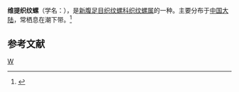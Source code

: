 {{Speciesbox
| taxon = Nassarius vitiensis
| binomial_authority = (Hombron et Jaquinot)
}}
'''维提织纹螺'''（学名：''{{lang|la|Nassarius vitiensis}}''），是[[新腹足目|新腹足目]][[织纹螺科|织纹螺科]][[织纹螺属|织纹螺属]]的一种。主要分布于[[中国大陆|中国大陆]]，常栖息在潮下带。<ref>{{cite web|url=http://shell.sinica.edu.tw/chinese/shellbase_detail.php?science_no=6209|title=国际贝库：维提织纹螺|publisher=台湾贝类资料库|accessdate=2009-08-11|archive-date=2016-03-04|archive-url=https://web.archive.org/web/20160304110200/http://shell.sinica.edu.tw/chinese/shellbase_detail.php?science_no=6209|dead-url=no}}</ref>

== 参考文献 ==
{{reflist}}
{{taxonbar}}

[[Category:织纹螺属|W]]